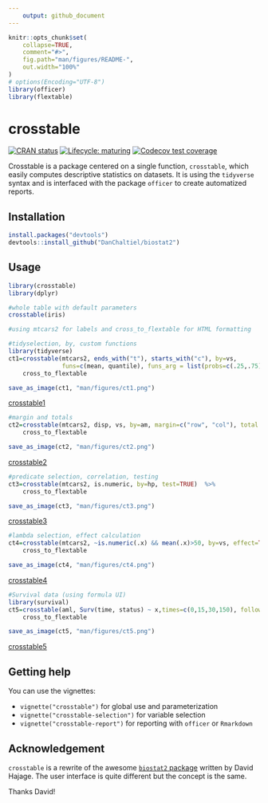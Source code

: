 ```yaml
---
    output: github_document
---
```


<!-- README.md is generated from README.Rmd. Please edit that file -->

```r
knitr::opts_chunk$set(
    collapse=TRUE,
    comment="#>",
    fig.path="man/figures/README-",
    out.width="100%"
)
# options(Encoding="UTF-8")
library(officer)
library(flextable)
```



# crosstable
<!-- badges: start -->
[![CRAN status](https://www.r-pkg.org/badges/version/crosstable)](https://CRAN.R-project.org/package=crosstable)
[![Lifecycle: maturing](https://img.shields.io/badge/lifecycle-maturing-blue.svg)](https://www.tidyverse.org/lifecycle/#maturing)
[![Codecov test coverage](https://codecov.io/gh/DanChaltiel/crosstable/branch/master/graph/badge.svg)](https://codecov.io/gh/DanChaltiel/crosstable?branch=master)
<!-- badges: end -->

Crosstable is a package centered on a single function, `crosstable`, which easily computes descriptive statistics on datasets. It is using the `tidyverse` syntax and is interfaced with the package `officer` to create automatized reports.

## Installation

```r
install.packages("devtools")
devtools::install_github("DanChaltiel/biostat2")
```

## Usage

```r
library(crosstable)
library(dplyr)

#whole table with default parameters
crosstable(iris)

```

```r
#using mtcars2 for labels and cross_to_flextable for HTML formatting

#tidyselection, by, custom functions
library(tidyverse)
ct1=crosstable(mtcars2, ends_with("t"), starts_with("c"), by=vs, 
               funs=c(mean, quantile), funs_arg = list(probs=c(.25,.75))) %>% 
    cross_to_flextable
```

```r
save_as_image(ct1, "man/figures/ct1.png")
```

[crosstable1](man/figures/ct1.png)


```r
#margin and totals
ct2=crosstable(mtcars2, disp, vs, by=am, margin=c("row", "col"), total = "both") %>%
    cross_to_flextable
```

```r
save_as_image(ct2, "man/figures/ct2.png")
```

[crosstable2](man/figures/ct2.png)

```r
#predicate selection, correlation, testing
ct3=crosstable(mtcars2, is.numeric, by=hp, test=TRUE)  %>%
    cross_to_flextable
```

```r
save_as_image(ct3, "man/figures/ct3.png")
```

[crosstable3](man/figures/ct3.png)

```r
#lambda selection, effect calculation
ct4=crosstable(mtcars2, ~is.numeric(.x) && mean(.x)>50, by=vs, effect=TRUE)  %>%
    cross_to_flextable
```

```r
save_as_image(ct4, "man/figures/ct4.png")
```

[crosstable4](man/figures/ct4.png)

```r
#Survival data (using formula UI)
library(survival)
ct5=crosstable(aml, Surv(time, status) ~ x,times=c(0,15,30,150), followup=TRUE)  %>%
    cross_to_flextable
```

```r
save_as_image(ct5, "man/figures/ct5.png")
```

[crosstable5](man/figures/ct5.png)



## Getting help

You can use the vignettes: 

+ `vignette("crosstable")` for global use and parameterization  
+ `vignette("crosstable-selection")` for variable selection 
+ `vignette("crosstable-report")` for reporting with `officer` or `Rmarkdown`




## Acknowledgement

`crosstable` is a rewrite of the awesome [`biostat2` package](https://github.com/eusebe/biostat2) written by David Hajage. The user interface is quite different but the concept is the same.

Thanks David!
